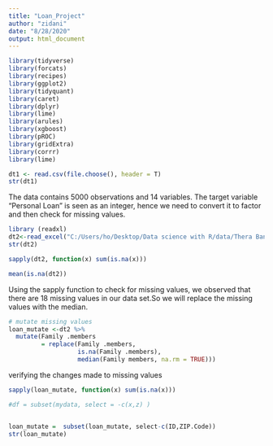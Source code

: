 ```yaml
---
title: "Loan_Project"
author: "zidani"
date: "8/28/2020"
output: html_document
---
```

```r
library(tidyverse)
library(forcats)
library(recipes)
library(ggplot2)
library(tidyquant)
library(caret)
library(dplyr)
library(lime)
library(arules)
library(xgboost)
library(pROC)
library(gridExtra)
library(corrr)
library(lime)
```

```r
dt1 <- read.csv(file.choose(), header = T)
str(dt1)

```
The data contains 5000 observations and 14 variables. The target variable “Personal Loan” is seen as an integer, hence we need to convert it to factor and then check for missing values.


```r
library (readxl)
dt2<-read_excel("C:/Users/ho/Desktop/Data science with R/data/Thera Bank_Personal_Loan_Modelling-dataset.xlsx", sheet = 2)
str(dt2)

```

```r

sapply(dt2, function(x) sum(is.na(x)))

mean(is.na(dt2))
```


Using the sapply function to check for missing values, we observed that there are 18 missing values in our data set.So we will replace the missing values  with the median.


```r
# mutate missing values
loan_mutate <-dt2 %>%
  mutate(Family .members
         = replace(Family .members,
                   is.na(Family .members),
                   median(Family members, na.rm = TRUE)))
```

verifying the changes made to missing values

```r

sapply(loan_mutate, function(x) sum(is.na(x)))

```


```r
#df = subset(mydata, select = -c(x,z) )


loan_mutate =  subset(loan_mutate, select-c(ID,ZIP.Code))
str(loan_mutate)

```
